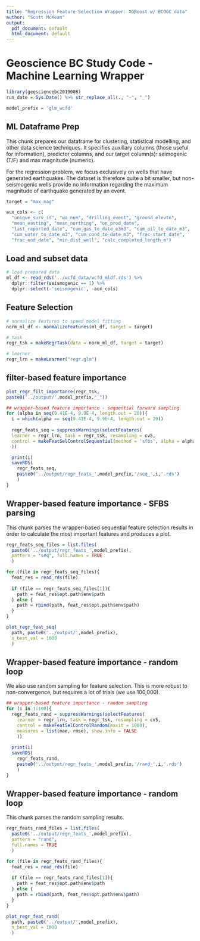 ```yaml
---
title: "Regression Feature Selection Wrapper: XGBoost w/ BCOGC data"
author: "Scott McKean"
output:
  pdf_document: default
  html_document: default
---
```


# Geoscience BC Study Code - Machine Learning Wrapper

```r
library(geosciencebc2019008)
run_date = Sys.Date() %>% str_replace_all(., "-", "_")

model_prefix = 'glm_wcfd'
```

## ML Dataframe Prep

This chunk prepares our dataframe for clustering, statistical modelling, and other data science techniques. It specifies auxillary columns (those useful for information), predictor columns, and our target column(s): seimogenic (T/F) and max magnitude (numeric).

For the regression problem, we focus exclusively on wells that have generated earthquakes. The dataset is therefore quite a bit smaller, but non-seismogenic wells provide no information regarding the maximum magnitude of earthquake generated by an event.

```r
target = "max_mag"

aux_cols <- c(
  "unique_surv_id", "wa_num", "drilling_event", "ground_elevtn",
  "mean_easting", "mean_northing", "on_prod_date",
  "last_reported_date", "cum_gas_to_date_e3m3", "cum_oil_to_date_m3",
  "cum_water_to_date_m3", "cum_cond_to_date_m3", "frac_start_date",
  "frac_end_date", "min_dist_well", "calc_completed_length_m")
```

## Load and subset data

```r
# load prepared data
ml_df <- read_rds('../wcfd_data/wcfd_mldf.rds') %>%
  dplyr::filter(seismogenic == 1) %>%
  dplyr::select(-'seismogenic', -aux_cols)
```

## Feature Selection

```r
# normalize features to speed model fitting
norm_ml_df <- normalizeFeatures(ml_df, target = target)

# task
regr_tsk = makeRegrTask(data = norm_ml_df, target = target)

# learner
regr_lrn = makeLearner("regr.glm")
```

## filter-based feature importance

```r
plot_regr_filt_importance(regr_tsk,
paste0('../output/',model_prefix,"_"))
```

```r
## wrapper-based feature importance - sequential forward sampling
for (alpha in seq(9.41E-4, 9.9E-4, length.out = 20)){
  i = which(alpha == seq(9.41E-4, 9.9E-4, length.out = 20))
  
  regr_feats_seq = suppressWarnings(selectFeatures(
  learner = regr_lrn, task = regr_tsk, resampling = cv5,
  control = makeFeatSelControlSequential(method = 'sfbs', alpha = alpha, maxit = 4000), measures = list(mae, rmse), show.info = FALSE
  ))

  print(i)
  saveRDS(
    regr_feats_seq,
    paste0('../output/regr_feats_',model_prefix,'/seq_',i,'.rds')
    )
}
```

## Wrapper-based feature importance - SFBS parsing

This chunk parses the wrapper-based sequential feature selection results in order to calculate the most important features and produces a plot.

```r
regr_feats_seq_files = list.files(
  paste0('../output/regr_feats_',model_prefix), 
  pattern = "seq", full.names = TRUE
  )

for (file in regr_feats_seq_files){
  feat_res = read_rds(file)
  
  if (file == regr_feats_seq_files[1]){
    path = feat_res$opt.path$env$path
  } else {
    path = rbind(path, feat_res$opt.path$env$path)
  }
}

plot_regr_feat_seq(
  path, paste0('../output/',model_prefix),
  n_best_val = 1000
  )

```

## Wrapper-based feature importance - random loop

We also use random sampling for feature selection. This is more robust to non-convergence, but requires a lot of trials (we use 100,000).

```r
## wrapper-based feature importance - random sampling
for (i in 1:100){
  regr_feats_rand = suppressWarnings(selectFeatures(
    learner = regr_lrn, task = regr_tsk, resampling = cv5,
    control = makeFeatSelControlRandom(maxit = 1000), 
    measures = list(mae, rmse), show.info = FALSE
    ))
  
  print(i)
  saveRDS(
    regr_feats_rand, 
    paste0('../output/regr_feats_',model_prefix,'/rand_',i,'.rds')
    )
}
```

## Wrapper-based feature importance - random loop

This chunk parses the random sampling results.

```r
regr_feats_rand_files = list.files(
  paste0('../output/regr_feats_',model_prefix), 
  pattern = "rand",
  full.names = TRUE
  )

for (file in regr_feats_rand_files){
  feat_res = read_rds(file)
  
  if (file == regr_feats_rand_files[1]){
    path = feat_res$opt.path$env$path
  } else {
    path = rbind(path, feat_res$opt.path$env$path)
  }
}

plot_regr_feat_rand(
  path, paste0('../output/',model_prefix), 
  n_best_val = 1000
  )
```